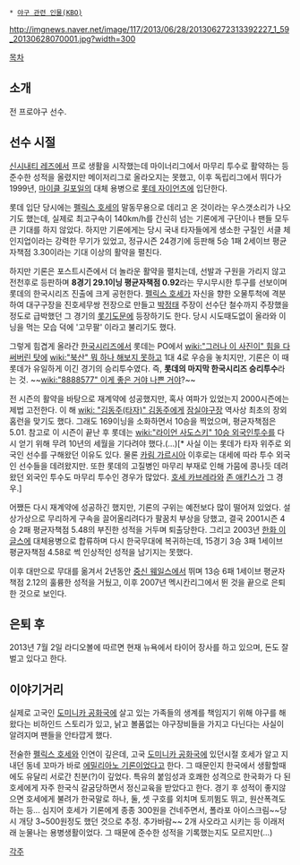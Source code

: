  * [[야구 관련 인물(KBO)]]

http://imgnews.naver.net/image/117/2013/06/28/201306272313392227_1_59_20130628070001.jpg?width=300

[[목차]]
== 소개 ==
전 프로야구 선수.

== 선수 시절 ==
[[신시내티 레즈]]에서 프로 생활을 시작했는데 마이너리그에서 마무리 투수로 활약하는 등 준수한 성적을 올렸지만 메이저리그로 올라오지는 못했고, 이후 독립리그에서 뛰다가 1999년, [[마이클 길포일]]의 대체 용병으로 [[롯데 자이언츠]]에 입단한다.

롯데 입단 당시에는 [[펠릭스 호세]]의 말동무용으로 데리고 온 것이라는 우스갯소리가 나오기도 했는데, 실제로 최고구속이 140km/h를 간신히 넘는 기론에게 구단이나 팬들 모두 큰 기대를 하지 않았다. 하지만 기론에게는 당시 국내 타자들에게 생소한 구질인 서클 체인지업이라는 강력한 무기가 있었고, 정규시즌 24경기에 등판해 5승 1패 2세이브 평균자책점 3.30이라는 기대 이상의 활약을 펼친다. 

하지만 기론은 포스트시즌에서 더 놀라운 활약을 펼치는데, 선발과 구원을 가리지 않고 전천후로 등판하며 '''8경기 29.1이닝 평균자책점 0.92'''라는 무시무시한 투구를 선보이며 롯데의 한국시리즈 진출에 크게 공헌한다. [[펠릭스 호세]]가 자신을 향한 오물투척에 격분하여 대구구장을 진호세무쌍 전장으로 만들고 [[박정태]] 주장이 선수단 철수까지 주장했을 정도로 급박했던 그 경기의 [[롯기도문]]에 등장하기도 한다. 당시 시도때도없이 올라와 이닝을 먹는 모습 덕에 '고무팔' 이라고 불리기도 했다.

그렇게 힘겹게 올라간 [[한국시리즈]]에서 롯데는 PO에서 [[wiki:"그러나 이 사진이" 힘을 다 써버린 탓에]] [[wiki:"북산" 뭐 하나 해보지 못하고]] 1대 4로 우승을 놓치지만, 기론은 이 때 롯데가 유일하게 이긴 경기의 승리투수였다. 즉, '''롯데의 마지막 한국시리즈 승리투수'''라는 것. ~~[[wiki:"8888577" 이게 좋은 거야 나쁜 거야]]?~~

전 시즌의 활약을 바탕으로 재계약에 성공했지만, 혹사 여파가 있었는지 2000시즌에는 제법 고전한다. 이 해 [[wiki: "김동주(타자)" 김동주]]에게 [[잠실야구장]] 역사상 최초의 장외 홈런을 맞기도 했다. 그래도 169이닝을 소화하면서 10승을 찍었으며, 평균자책점은 5.01. 참고로 이 시즌이 끝난 후 롯데는 [[wiki:"라이언 사도스키" 10승 외국인투수]]를 다시 얻기 위해 무려 10년의 세월을 기다려야 했다.(...)[* 사실 이는 롯데가 타자 위주로 외국인 선수를 구해왔던 이유도 있다. 물론 [[카림 가르시아]] 이후로는 대세에 따라 투수 외국인 선수들을 데려왔지만. 또한 롯데의 고질병인 마무리 부재로 인해 가뭄에 콩나듯 데려왔던 외국인 투수도 마무리 투수인 경우가 많았다. [[호세 카브레라]]와 [[존 애킨스]]가 그 경우.]

어쨌든 다시 재계약에 성공하긴 했지만, 기론의 구위는 예전보다 많이 떨어져 있었다. 설상가상으로 무리하게 구속을 끌어올리려다가 팔꿈치 부상을 당했고, 결국 2001시즌 4승 2패 평균자책점 5.48의 부진한 성적을 거두며 퇴출당한다. 그리고 2003년 [[한화 이글스]]에 대체용병으로 합류하며 다시 한국무대에 복귀하는데, 15경기 3승 3패 1세이브 평균자책점 4.58로 썩 인상적인 성적을 남기지는 못했다.

이후 대만으로 무대를 옮겨서 2년동안 [[중신 웨일스]]에서 뛰며 13승 6패 1세이브 평균자책점 2.12의 훌륭한 성적을 거뒀고, 이후 2007년 멕시칸리그에서 뛴 것을 끝으로 은퇴한 것으로 보인다.

== 은퇴 후 ==
2013년 7월 2일 라디오볼에 따르면 현재 뉴욕에서 타이어 장사를 하고 있으며, 돈도 잘 벌고 있다고 한다.

== 이야기거리 ==
실제로 고국인 [[도미니카 공화국]]에 살고 있는 가족들의 생계를 책임지기 위해 야구를 해왔다는 비하인드 스토리가 있고, 낡고 볼품없는 야구장비들을 가지고 다닌다는 사실이 알려지며 팬들을 안타깝게 했다.

전술한 [[펠릭스 호세]]와 인연이 깊은데, 고국 [[도미니카 공화국]]에 있던시절 호세가 알고 지내던 동네 꼬마가 바로 [[에밀리아노 기론]]이었다고 한다. 그 때문인지 한국에서 생활할때에도 유달리 서로간 친분(?)이 깊었다. 특유의 붙임성과 호쾌한 성격으로 한국화가 다 된 호세에게 자주 한국식 갈굼당하면서 정신교육을 받았다고 한다. 경기 후 성적이 좋지않으면 호세에게 불려가 한국말로 하나, 둘, 셋 구호를 외치며 토끼뜀도 뛰고, 원산폭격도 하는 등...
심지어 호세가 기론에게 종종 300원을 건네주면서, 폴라포 아이스크림~~당시 개당 3~500원정도 했던 것으로 추정. 추가바람~~ 2개 사오라고 시키는 등 이래저래 눈물나는 용병생활이었다. 그 때문에 준수한 성적을 기록했는지도 모르지만(...)

[[각주]]
